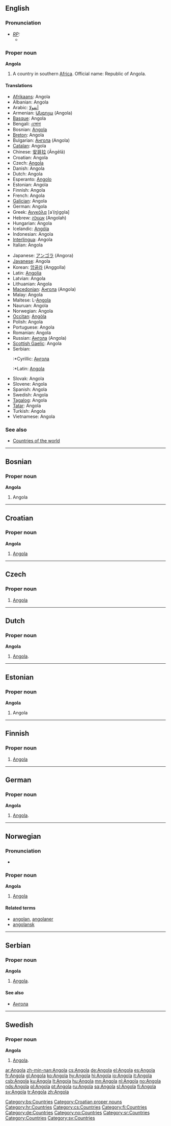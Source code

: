 {{see|angola}}
==English==

===Pronunciation===
* ''[[RP]]:''
** {{IPA|/æŋˈgəʊlə/}}

===Proper noun===
{{wikipedia}}
'''Angola'''

# A country in southern [[Africa]]. Official name: Republic of Angola.

====Translations====
{{top}}
*[[Afrikaans]]: Angola
*Albanian: Angola
*Arabic: [[أنغولا]]
*Armenian: [[Անգոլա]] (Angola)
*[[Basque]]: Angola
*Bengali: [[এঙ্গোলা]]
*Bosnian: [[Angola#Bosnian|Angola]] {{f}}
*[[Breton]]: Angola
*Bulgarian: [[Ангола]] (Angola)
*[[Catalan]]: Angola
*Chinese: [[安哥拉]] (Āngēlā)
*Croatian: Angola {{f}}
*Czech: [[#Czech|Angola]] {{f}}
*Danish: Angola
*Dutch: Angola
*Esperanto: [[Angolo]]
*Estonian: Angola
*Finnish: Angola
*French: Angola {{m}}
*[[Galician]]: Angola
*German: Angola
*Greek: [[Ανγκόλα]] [aˈ(ŋ)ɡo̞la] {{f}}
*Hebrew: [[אנגולה]] (Angolah)
*Hungarian: Angola
*Icelandic: [[Angóla]]
*Indonesian: Angola
*[[Interlingua]]: Angola
*Italian: Angola {{f}}
{{mid}}
*Japanese: [[アンゴラ]] (Angora)
*[[Javanese]]: Angola
*Korean: [[앙골라]] (Anggolla)
*Latin: [[Angolia]]
*Latvian: Angola
*Lithuanian: Angola
*[[Macedonian]]: [[Ангола]] (Angola)
*Malay: Angola
*Maltese: L-[[Angola]]
*Nauruan: Angola
*Norwegian: Angola
*[[Occitan]]: [[Angòla]]
*Polish: Angola
*Portuguese: Angola
*Romanian: Angola {{f}}
*Russian: [[Ангола]] {{f}} (Angola)
*[[Scottish Gaelic]]: Angola
*Serbian:
*:*Cyrillic: [[Ангола#Serbian|Ангола]] {{f}}
*:*Latin: [[Angola#Serbian|Angola]] {{f}}
*Slovak: Angola
*Slovene: Angola
*Spanish: Angola
*Swedish: Angola
*[[Tagalog]]: Angola
*[[Tatar]]: Angola
*Turkish: Angola
*Vietnamese: Angola
{{bottom}}

===See also===
*[[Countries of the world]]

----

==Bosnian==

===Proper noun===
'''Angola''' {{f}}

# Angola

[[Category:bs:Countries]]

----

==Croatian==

===Proper noun===
'''Angola''' {{f}}

# [[#English|Angola]]

[[Category:Croatian proper nouns]]
[[Category:hr:Countries]]

----
==Czech==

===Proper noun===
{{cs-proper noun|g=f}}

# [[#English|Angola]]

[[Category:cs:Countries]]
----

==Dutch==

===Proper noun===
'''Angola'''

# [[#English|Angola]].

----

==Estonian==

===Proper noun===
'''Angola'''

# Angola {{et-country}}

----

==Finnish==
{{wikipedia|lang=fi}}

===Proper noun===
{{fi-noun|proper=true}}

# [[#English|Angola]]

[[Category:fi:Countries]]

----

==German==

===Proper noun===
'''Angola'''

# [[#English|Angola]].

[[Category:de:Countries]]

----

==Norwegian==

===Pronunciation===
*{{IPA|/ɑŋgulɑ/}}

===Proper noun===
'''Angola'''

# [[#English|Angola]]

====Related terms====
*[[angolan]], [[angolaner]]
*[[angolansk]]

[[Category:no:Countries]]

----

==Serbian==

===Proper noun===
'''Angola''' {{f}}

# [[#English|Angola]].

====See also====
*[[Ангола]]

[[Category:sr:Countries]]

----

==Swedish==

===Proper noun===
'''Angola'''

# [[#English|Angola]].

[[Category:Countries]]
[[Category:sv:Countries]]

[[ar:Angola]]
[[zh-min-nan:Angola]]
[[cs:Angola]]
[[de:Angola]]
[[el:Angola]]
[[es:Angola]]
[[fr:Angola]]
[[gl:Angola]]
[[ko:Angola]]
[[hy:Angola]]
[[hi:Angola]]
[[io:Angola]]
[[it:Angola]]
[[csb:Angola]]
[[ku:Angola]]
[[lt:Angola]]
[[hu:Angola]]
[[mn:Angola]]
[[nl:Angola]]
[[no:Angola]]
[[nds:Angola]]
[[pl:Angola]]
[[pt:Angola]]
[[ru:Angola]]
[[sq:Angola]]
[[sl:Angola]]
[[fi:Angola]]
[[sv:Angola]]
[[tr:Angola]]
[[zh:Angola]]